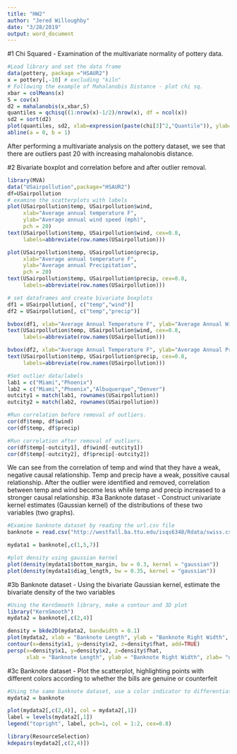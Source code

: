 ```yaml
---
title: "HW2"
author: "Jered Willoughby"
date: "3/28/2019"
output: word_document
---
```

#1 Chi Squared - Examination of the multivariate normality of pottery data.
```r
#Load library and set the data frame
data(pottery, package ="HSAUR2")
x = pottery[,-10] # excluding "kiln"
# Following the example of Mahalanobis Distance - plot chi sq. 
xbar = colMeans(x)
S = cov(x)
d2 = mahalanobis(x,xbar,S)
quantiles = qchisq((1:nrow(x)-1/2)/nrow(x), df = ncol(x))
sd2 = sort(d2)
plot(quantiles, sd2, xlab=expression(paste(chi[3]^2,"Quantile")), ylab="Ordered Square distances")
abline(a = 0, b = 1)

```

After performing a multivariate analysis on the pottery dataset, we see that there are outliers past 20 with increasing mahalonobis distance.

#2 Bivariate boxplot and correlation before and after outlier removal.

```r
library(MVA)
data("USairpollution",package="HSAUR2")
df=USairpollution
# examine the scatterplots with labels
plot(USairpollution$temp, USairpollution$wind,
     xlab="Average annual temperature F",
     ylab="Average annual wind speed (mph)",
     pch = 20)
text(USairpollution$temp, USairpollution$wind, cex=0.8,
     labels=abbreviate(row.names(USairpollution)))

plot(USairpollution$temp, USairpollution$precip,
     xlab="Average annual temperature F",
     ylab="Average annual Precipitation",
     pch = 20)
text(USairpollution$temp, USairpollution$precip, cex=0.8,
     labels=abbreviate(row.names(USairpollution)))

# set dataframes and create bivariate boxplots
df1 = USairpollution[, c("temp","wind")]
df2 = USairpollution[, c("temp","precip")]

bvbox(df1, xlab="Average Annual Temperature F", ylab="Average Annual Wind Speed (mph)")
text(USairpollution$temp, USairpollution$wind, cex=0.8,
     labels=abbreviate(row.names(USairpollution)))

bvbox(df2, xlab="Average Annual Temperature F", ylab="Average Annual Precipitation")
text(USairpollution$temp, USairpollution$precip, cex=0.8,
     labels=abbreviate(row.names(USairpollution)))

#Set outlier data/labels
lab1 = c("Miami","Phoenix")
lab2 = c("Miami","Phoenix","Albuquerque","Denver")
outcity1 = match(lab1, rownames(USairpollution))
outcity2 = match(lab2, rownames(USairpollution))

#Run correlation before removal of outliers.
cor(df$temp, df$wind)
cor(df$temp, df$precip)

#Run correlation after removal of outliers.
cor(df$temp[-outcity1], df$wind[-outcity1])
cor(df$temp[-outcity2], df$precip[-outcity2])
```
We can see from the correlation of temp and wind that they have a weak, negative causal relationship. Temp and precip have a weak, possitive causal relationship. After the outlier were identified and removed, correlation between temp and wind become less while temp and precip increased to a stronger causal relationship.
#3a Banknote dataset - Construct univariate kernel estimates (Gaussian kernel) of the distributions of these two variables (two graphs).
```r
#Examine banknote dataset by reading the url.csv file
banknote = read.csv("http://westfall.ba.ttu.edu/isqs6348/Rdata/swiss.csv")

mydata1 = banknote[,c(1,5,7)]

#plot density using gaussian kernel
plot(density(mydata1$bottom_margin, bw = 0.3, kernel = "gaussian"))
plot(density(mydata1$diag_length, bw = 0.35, kernel = "gaussian"))
```
#3b Banknote dataset - Using the bivariate Gaussian kernel, estimate the bivariate density of the two variables
```r
#Using the KernSmooth library, make a contour and 3D plot
library("KernSmooth")
mydata2 = banknote[,c(2,4)]

density = bkde2D(mydata2, bandwidth = 0.1)
plot(mydata2, xlab = "Banknote Length", ylab = "Banknote Right Width", main = "Contour of Banknote Variables")
contour(x=density$x1, y=density$x2, z=density$fhat, add=TRUE)
persp(x=density$x1, y=density$x2, z=density$fhat,
      xlab = "Banknote Length", ylab = "Banknote Right Width", zlab= "density", main = "3D density", phi=30)
```
#3c Banknote dataset - Plot the scatterplot, highlighting points with different colors according to whether the bills are genuine or counterfeit
```r
#Using the same banknote dataset, use a color indicator to differentiate between counterfit bills.
mydata2 = banknote

plot(mydata2[,c(2,4)], col = mydata2[,1])
label = levels(mydata2[,1])
legend("topright", label, pch=1, col = 1:2, cex=0.8)

library(ResourceSelection)
kdepairs(mydata2[,c(2,4)])
```

